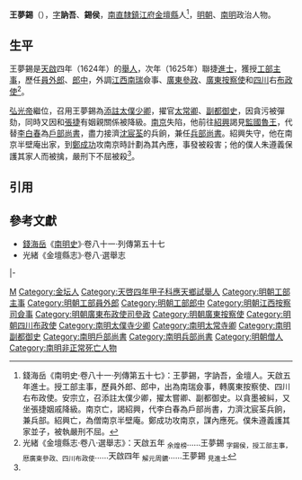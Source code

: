 {{Otheruses|other=名为王锡侯的其他人物|王锡侯}}

'''王夢錫'''（{{bd|16世紀||17世紀}}），[[表字|字]]'''訥吾'''、'''錫侯'''，[[南直隸|南直隸]][[鎮江府|鎮江府]][[金壇縣|金壇縣]]人<ref name=djs>錢海岳《南明史·卷八十一·列傳第五十七》：王夢錫，字訥吾，金壇人。天啟五年進士。授工部主事，歷員外郎、郎中，出為南瑞僉事，轉廣東按察使、四川右布政使。安宗立，召添註太僕少卿，擢太嘗卿、副都御史。以貪墨被糾，又坐張捷姻戚降級。南京亡，謁紹興，代李白春為戶部尚書，力濟沈宸荃兵餉，兼兵部。紹興亡，為僧南京半壁庵。鄭成功攻南京，謀內應死。僕朱遵義護其家並子，被執嚴刑不屈。</ref>，[[明朝|明朝]]、[[南明|南明]]政治人物。

==生平==
王夢錫是[[天啟_(明朝)|天啟]]四年（1624年）的[[舉人|舉人]]，次年（1625年）聯捷[[進士|進士]]，獲授[[工部|工部]][[主事|主事]]，歷任[[員外郎|員外郎]]、[[郎中_(官職)|郎中]]，外調[[江西等處提刑按察使司|江西]][[南瑞道|南瑞]]僉事、[[廣東等處承宣布政使司|廣東]][[參政|參政]]、[[廣東等處提刑按察使司|廣東]][[按察使|按察使]]和[[四川等處承宣布政使司|四川]]右[[布政使|布政使]]<ref>光緒《金壇縣志·卷八·選舉志》：天啟五年 <sub>余煌榜</sub>……王夢錫 <sub>字錫侯，授工部主事，厯廣東參政、四川布政使</sub>……天啟四年 <sub>解元周鑣</sub>……王夢錫 <sub>見進士</sub></ref>。

[[弘光帝|弘光帝]]繼位，召用王夢錫為[[添註|添註]][[太僕卿|太僕少卿]]，擢官[[太常卿|太常卿]]、[[副都御史|副都御史]]，因貪污被彈劾，同時又因和[[張捷_(明朝)|張捷]]有姻親關係被降級。[[南京|南京]]失陷，他前往[[紹興府|紹興]]謁見[[監國魯王|監國魯王]]，代替[[李白春|李白春]]為[[戶部尚書|戶部尚書]]，盡力接濟[[沈宸荃|沈宸荃]]的兵餉，兼任[[兵部尚書|兵部尚書]]。紹興失守，他在南京半壁庵出家，到[[鄭成功|鄭成功]]攻南京時計劃為其內應，事發被殺害；他的僕人朱遵義保護其家人而被擒，嚴刑下不屈被殺<ref name=djs/>。

==引用==
{{reflist}}

==參考文獻==
*[[錢海岳|錢海岳]]《[[南明史_(錢海岳)|南明史]]》·卷八十一·列傳第五十七
*光緒《金壇縣志》·卷八·選舉志

{{start box}}
{{s-off}}
{{s-before|[[李白春|李白春]]}}
{{s-title|[[南明|南明]][[戶部尚書|戶部尚書]]<br>（魯王朝廷）|1646年}}
{{s-after|[[朱常淁|朱常淁]]}}
|-
{{s-before|[[余煌|余煌]]}}
{{s-title|[[南明|南明]][[兵部尚書|兵部尚書]]<br>（魯王朝廷）<br><small>（署）</small>|1646年}}
{{s-after|[[鄭彩|鄭彩]]<br><small>（署）</small>}}
{{end box}}

{{天啓五年乙丑科殿試金榜}}

{{Authority control}}

{{DEFAULTSORT:}}
[[Category:王姓|M]]
[[Category:金坛人|Category:金坛人]]
[[Category:天啓四年甲子科應天鄉試舉人|Category:天啓四年甲子科應天鄉試舉人]]
[[Category:明朝工部主事|Category:明朝工部主事]]
[[Category:明朝工部員外郎|Category:明朝工部員外郎]]
[[Category:明朝工部郎中|Category:明朝工部郎中]]
[[Category:明朝江西按察司僉事|Category:明朝江西按察司僉事]]
[[Category:明朝廣東布政使司參政|Category:明朝廣東布政使司參政]]
[[Category:明朝廣東按察使|Category:明朝廣東按察使]]
[[Category:明朝四川布政使|Category:明朝四川布政使]]
[[Category:南明太僕寺少卿|Category:南明太僕寺少卿]]
[[Category:南明太常寺卿|Category:南明太常寺卿]]
[[Category:南明副都御史|Category:南明副都御史]]
[[Category:南明戶部尚書|Category:南明戶部尚書]]
[[Category:南明兵部尚書|Category:南明兵部尚書]]
[[Category:明朝僧人|Category:明朝僧人]]
[[Category:南明非正常死亡人物|Category:南明非正常死亡人物]]